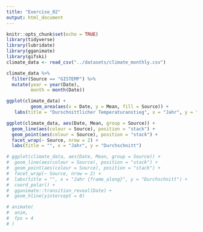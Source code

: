 ```yaml
---
title: "Exercise_02"
output: html_document
---
```


```r
knitr::opts_chunk$set(echo = TRUE)
library(tidyverse)
library(lubridate)
library(gganimate)
library(gifski)
climate_data <- read_csv("../datasets/climate_monthly.csv")
```


```r
climate_data %>% 
  filter(Source == "GISTEMP") %>% 
  mutate(year = year(Date),
         month = month(Date))
```

```r
ggplot(climate_data) +
         geom_area(aes(x = Date, y = Mean, fill = Source)) +
   labs(title = "Durschnittlicher Temperaturanstieg", x = "Jahr", y = "Durchschnitt")
```

```r
ggplot(climate_data, aes(Date, Mean, group = Source)) +
  geom_line(aes(colour = Source), position = "stack") + 
  geom_point(aes(colour = Source), position = "stack") +
  facet_wrap(~ Source, nrow = 2) +
  labs(title = "", x = "Jahr", y = "Durchschnitt")
```

```r
# ggplot(climate_data, aes(Date, Mean, group = Source)) +
#  geom_line(aes(colour = Source), position = "stack") + 
#  geom_point(aes(colour = Source), position = "stack") +
#  facet_wrap(~ Source, nrow = 2) +
#  labs(title = "", x = "Jahr {frame_along}", y = "Durchschnitt") +
#  coord_polar() +
#  gganimate::transition_reveal(Date) +
#  geom_hline(yintercept = 0) 

# animate(
#  anim,
#  fps = 4
# )
```


